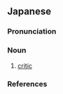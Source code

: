==Japanese==
{{ja-kanjitab|ひょう|か|yomi=o}}

===Pronunciation===
{{ja-pron|yomi=o|ひょうか|acc=1|acc_ref=DJR}}

===Noun===
{{ja-noun|ひょうか|hhira=ひやうか}}

# [[critic]]

===References===
<references/>